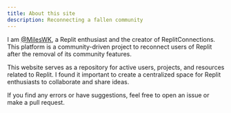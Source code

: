 ```yaml
---
title: About this site
description: Reconnecting a fallen community
---
```


I am [@MilesWK](https://github.com/MilesWK), a Replit enthusiast and the creator of ReplitConnections. This platform is a community-driven project to reconnect users of Replit after the removal of its community features.

This website serves as a repository for active users, projects, and resources related to Replit. I found it important to create a centralized space for Replit enthusiasts to collaborate and share ideas. 

If you find any errors or have suggestions, feel free to open an issue or make a pull request. 